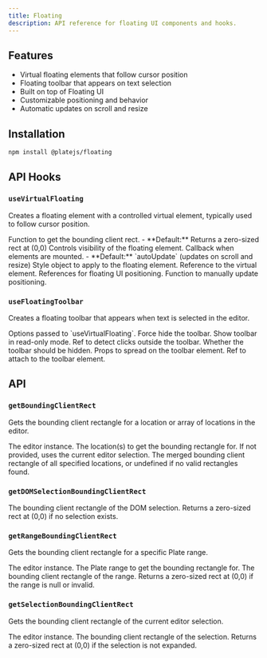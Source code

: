 ```yaml
---
title: Floating
description: API reference for floating UI components and hooks.
---
```


<PackageInfo>

## Features

- Virtual floating elements that follow cursor position
- Floating toolbar that appears on text selection
- Built on top of Floating UI
- Customizable positioning and behavior
- Automatic updates on scroll and resize

</PackageInfo>

## Installation

```bash
npm install @platejs/floating
```

## API Hooks

### `useVirtualFloating`

Creates a floating element with a controlled virtual element, typically used to follow cursor position.

<API name="useVirtualFloating">
<APIOptions type="UseVirtualFloatingOptions">
  <APIItem name="getBoundingClientRect" type="() => ClientRectObject" optional>
    Function to get the bounding client rect.
    - **Default:** Returns a zero-sized rect at (0,0)
  </APIItem>
  <APIItem name="open" type="boolean" optional>
    Controls visibility of the floating element.
  </APIItem>
  <APIItem name="whileElementsMounted" type="function" optional>
    Callback when elements are mounted.
    - **Default:** `autoUpdate` (updates on scroll and resize)
  </APIItem>
</APIOptions>

<APIReturns type="object">
  <APIItem name="style" type="React.CSSProperties">
    Style object to apply to the floating element.
  </APIItem>
  <APIItem name="virtualElementRef" type="React.MutableRefObject">
    Reference to the virtual element.
  </APIItem>
  <APIItem name="refs" type="object">
    References for floating UI positioning.
  </APIItem>
  <APIItem name="update" type="() => void">
    Function to manually update positioning.
  </APIItem>
</APIReturns>
</API>

### `useFloatingToolbar`

Creates a floating toolbar that appears when text is selected in the editor.

<API name="useFloatingToolbar">
<APIOptions type="FloatingToolbarState">
  <APIItem name="floatingOptions" type="UseVirtualFloatingOptions" optional>
    Options passed to `useVirtualFloating`.
  </APIItem>
  <APIItem name="hideToolbar" type="boolean" optional>
    Force hide the toolbar.
  </APIItem>
  <APIItem name="showWhenReadOnly" type="boolean" optional>
    Show toolbar in read-only mode.
  </APIItem>
</APIOptions>

<APIReturns type="object">
  <APIItem name="clickOutsideRef" type="React.RefObject">
    Ref to detect clicks outside the toolbar.
  </APIItem>
  <APIItem name="hidden" type="boolean">
    Whether the toolbar should be hidden.
  </APIItem>
  <APIItem name="props" type="object">
    Props to spread on the toolbar element.
  </APIItem>
  <APIItem name="ref" type="React.RefObject">
    Ref to attach to the toolbar element.
  </APIItem>
</APIReturns>
</API>

## API

### `getBoundingClientRect`

Gets the bounding client rectangle for a location or array of locations in the editor.

<API name="getBoundingClientRect">
<APIParameters>
  <APIItem name="editor" type="Editor">
    The editor instance.
  </APIItem>
  <APIItem name="at" type="Location | Location[]" optional>
    The location(s) to get the bounding rectangle for. If not provided, uses the current editor selection.
  </APIItem>
</APIParameters>

<APIReturns type="DOMRect | undefined">
  The merged bounding client rectangle of all specified locations, or undefined if no valid rectangles found.
</APIReturns>
</API>

### `getDOMSelectionBoundingClientRect`

<API name="getDOMSelectionBoundingClientRect">
  <APIReturns type="ClientRectObject">
    The bounding client rectangle of the DOM selection. Returns a zero-sized rect at (0,0)
    if no selection exists.
  </APIReturns>
</API>

### `getRangeBoundingClientRect`

Gets the bounding client rectangle for a specific Plate range.

<API name="getRangeBoundingClientRect">
<APIParameters>
  <APIItem name="editor" type="Editor">
    The editor instance.
  </APIItem>
  <APIItem name="at" type="TRange | null">
    The Plate range to get the bounding rectangle for.
  </APIItem>
</APIParameters>

<APIReturns type="ClientRectObject">
  The bounding client rectangle of the range. Returns a zero-sized rect at (0,0) if the range is null or invalid.
</APIReturns>
</API>

### `getSelectionBoundingClientRect`

Gets the bounding client rectangle of the current editor selection.

<API name="getSelectionBoundingClientRect">
<APIParameters>
  <APIItem name="editor" type="PlateEditor">
    The editor instance.
  </APIItem>
</APIParameters>

<APIReturns type="ClientRectObject">
  The bounding client rectangle of the selection. Returns a zero-sized rect at (0,0) if the selection is not expanded.
</APIReturns>
</API>
